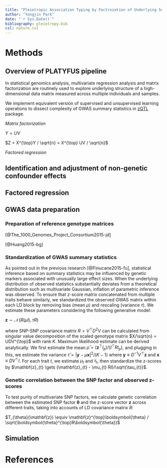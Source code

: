 ```yaml
---
title: "Pleiotropic Association Typing by Factrozation of Underlying Summary statsitics"
author: "Yongjin Park"
date: "`r Sys.Date()`"
bibliography: pleiotropy.bib
csl: nature.csl
---
```


# Methods

## Overview of PLATYFUS pipeline

In statistical genomics analysis, multivariate regression analysis and
matrix factorization are routinely used to explore underlying
structure of a high-dimensional data matrix measured across multiple
individuals and samples.

We implement equivalent version of supervised and unsupervised
learning operations to dissect complexity of GWAS summary statistics
in [zQTL](https://github.com/YPARK/zqtl) package.

_Matrix factorization_



$Y = UV$


$Z = X^{\top}Y / \sqrt{n} = X^{\top} UV / \sqrt{n}$


_Factored regression_


## Identification and adjustment of non-genetic confounder effects




## Factored regression


## GWAS data preparation

### Preparation of reference genotype matrices

[@The_1000_Genomes_Project_Consortium2015-jd]

[@Huang2015-bg]


### Standardization of GWAS summary statistics

As pointed out in the previous research [@Finucane2015-fu],
statistical inference based on summary statistics may be influenced by
genetic markers associated with unusually large effect sizes.  When
the underlying distribution of observed statistics substantially
deviates from a theoretical distribution such as multivariate
Gaussian, inflation of parametric inference was observed.  To ensure
that z-score matrix concatenated from multiple traits behave
similarly, we standardized the observed GWAS matrix within each LD
block by removing bias (mean $\mu$) and rescaling (variance $\tau$).
We estimate these parameters considering the following generative
model:

$\mathbf{z} \sim \mathcal{N}\!\left(R (\mu I), \tau R\right)$

where SNP-SNP covariance matrix $R = V^{\top} D^{2} V$ can be
calculated from singular value decomposition of the scaled genotype matrix
$X/\sqrt{n} = UDV^{\top}$ with rank $K$.  Maximum likelihood estimate
can be derived analytically.
We first estimate the mean $\hat{\mu}=(\mathbf{z}^{\top}I_{p}) / (I^{\top} R I_{p})$, and plugging in this, 
we estimate the variance $\hat{\tau} = |\mathbf{y} - \mu \mathbf{x}|^{2} /
(K - 1)$ where $\mathbf{y}\equiv D^{-1} V^{\top}\mathbf{z}$ and
$\mathbf{x} \equiv D V^{\top} I$.  For each trait $t$, we estimate 
$\mu_{t}$ and $\tau_{t}$, then standardize the z-scores by
$\mathbf{z}_{t} \gets (\mathbf{z}_{t} - \mu_{t} RI)/\sqrt{\tau_{t}}$.

### Genetic correlation between the SNP factor and observed z-scores

To test purity of multivariate SNP factors, we calculate genetic
correlation between the estimated SNP factor $\boldsymbol{\theta}$ and
the z-score vector $\mathbf{z}$ across different traits, taking into
accounts of LD covariance matrix $R$:

$T_{\theta}(\mathbf{z}) \equiv \mathbf{z}^{\top}\boldsymbol{\theta} / \sqrt{\boldsymbol{\theta}^{\top}R\boldsymbol{\theta}}$



## Simulation


# References
